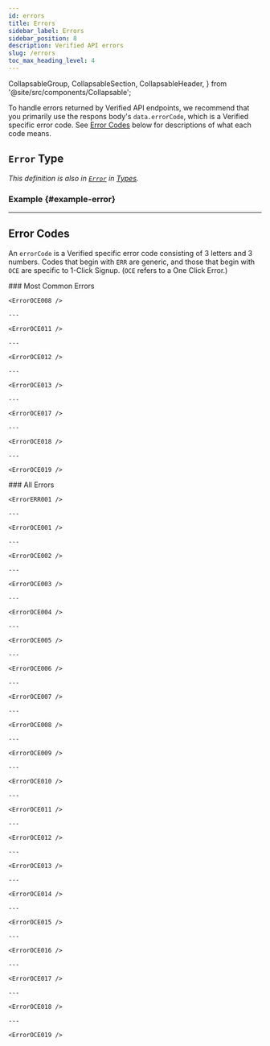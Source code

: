 ```yaml
---
id: errors
title: Errors
sidebar_label: Errors
sidebar_position: 8
description: Verified API errors
slug: /errors
toc_max_heading_level: 4
---
```


  CollapsableGroup,
  CollapsableSection,
  CollapsableHeader,
} from '@site/src/components/Collapsable';



To handle errors returned by Verified API endpoints, we recommend that you primarily use the respons body's `data.errorCode`, which is a Verified specific error code. See [Error Codes](#error-codes) below for descriptions of what each code means.

## `Error` Type

_This definition is also in [`Error`](./types#error) in [Types](./types)._

<ErrorType />

### Example {#example-error}

<ErrorExampleOce011 />

---

## Error Codes

An `errorCode` is a Verified specific error code consisting of 3 letters and 3 numbers. Codes that begin with `ERR` are generic, and those that begin with `OCE` are specific to 1-Click Signup. (`OCE` refers to a One Click Error.)

<CollapsableGroup>
  <CollapsableSection>
    <CollapsableHeader>
    ### Most Common Errors
    </CollapsableHeader>

    <ErrorOCE008 />

    ---

    <ErrorOCE011 />

    ---

    <ErrorOCE012 />

    ---

    <ErrorOCE013 />

    ---

    <ErrorOCE017 />

    ---

    <ErrorOCE018 />

    ---

    <ErrorOCE019 />


  </CollapsableSection>


  <CollapsableSection>
    <CollapsableHeader>
    ### All Errors
    </CollapsableHeader>

    <ErrorERR001 />

    ---

    <ErrorOCE001 />

    ---

    <ErrorOCE002 />

    ---

    <ErrorOCE003 />

    ---

    <ErrorOCE004 />

    ---

    <ErrorOCE005 />

    ---

    <ErrorOCE006 />

    ---

    <ErrorOCE007 />

    ---

    <ErrorOCE008 />

    ---

    <ErrorOCE009 />

    ---

    <ErrorOCE010 />

    ---

    <ErrorOCE011 />

    ---

    <ErrorOCE012 />

    ---

    <ErrorOCE013 />

    ---

    <ErrorOCE014 />

    ---

    <ErrorOCE015 />

    ---

    <ErrorOCE016 />

    ---

    <ErrorOCE017 />

    ---

    <ErrorOCE018 />

    ---

    <ErrorOCE019 />

  </CollapsableSection>
</CollapsableGroup>




